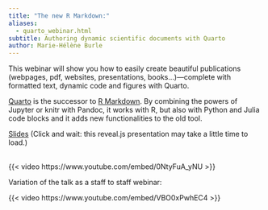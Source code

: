 ```yaml
---
title: "The new R Markdown:"
aliases:
  - quarto_webinar.html
subtitle: Authoring dynamic scientific documents with Quarto
author: Marie-Hélène Burle
---
```


:::{.def}

This webinar will show you how to easily create beautiful publications (webpages, pdf, websites, presentations, books…)—complete with formatted text, dynamic code and figures with Quarto.

[Quarto](https://quarto.org/) is the successor to [R Markdown](https://rmarkdown.rstudio.com/). By combining the powers of Jupyter or knitr with Pandoc, it works with R, but also with Python and Julia code blocks and it adds new functionalities to the old tool.

:::

[Slides](wb_quarto_slides.qmd){.btn .btn-outline-primary} [(Click and wait: this reveal.js presentation may take a little time to load.)]{.inlinenote}
<br><br>

{{< video https://www.youtube.com/embed/0NtyFuA_yNU >}}
<br>

:::{.example}

Variation of the talk as a staff to staff webinar:

:::

{{< video https://www.youtube.com/embed/VBO0xPwhEC4 >}}
